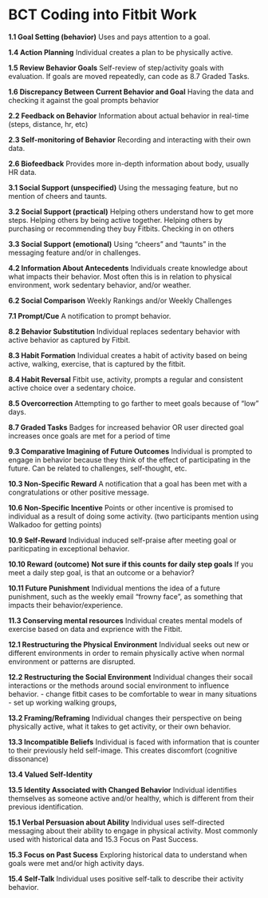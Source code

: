 # BCT Coding into Fitbit Work
**1.1 Goal Setting (behavior)**
    Uses and pays attention to a goal.

**1.4 Action Planning**
    Individual creates a plan to be physically active.

 **1.5 Review Behavior Goals**
    Self-review of step/activity goals with evaluation. If goals are moved repeatedly, can code as 8.7 Graded Tasks.

**1.6 Discrepancy Between Current Behavior and Goal**
    Having the data and checking it against the goal prompts behavior

**2.2 Feedback on Behavior**
    Information about actual behavior in real-time (steps, distance, hr, etc)

**2.3 Self-monitoring of Behavior**
    Recording and interacting with their own data.

**2.6 Biofeedback**
    Provides more in-depth information about body, usually HR data.

**3.1 Social Support (unspecified)**
    Using the messaging feature, but no mention of cheers and taunts.

**3.2 Social Support (practical)**
    Helping others understand how to get more steps.
    Helping others by being active together.
    Helping others by purchasing or recommending they buy Fitbits.
    Checking in on others

**3.3 Social Support (emotional)**
    Using "cheers" and "taunts" in the messaging feature and/or in challenges.

**4.2 Information About Antecedents**
    Individuals create knowledge about what impacts their behavior. Most often this is in relation to physical environment, work sedentary behavior, and/or weather.

**6.2 Social Comparison**
    Weekly Rankings and/or Weekly Challenges

**7.1 Prompt/Cue**
    A notification to prompt behavior.

**8.2 Behavior Substitution**
    Individual replaces sedentary behavior with active behavior as captured by Fitbit.

**8.3 Habit Formation**
    Individual creates a habit of activity based on being active, walking, exercise, that is captured by the fitbit.

**8.4 Habit Reversal**
    Fitbit use, activity, prompts a regular and consistent active choice over a sedentary choice.

**8.5 Overcorrection**
    Attempting to go farther to meet goals because of "low" days.

**8.7 Graded Tasks**
    Badges for increased behavior
    OR
    user directed goal increases once goals are met for a period of time

**9.3 Comparative Imagining of Future Outcomes**
    Individual is prompted to engage in behavior because they think of the effect of participating in the future.
    Can be related to challenges, self-thought, etc.

**10.3 Non-Specific Reward**
    A notification that a goal has been met with a congratulations or other positive message.

**10.6 Non-Specific Incentive**
    Points or other incentive is promised to individual as a result of doing some activity. (two participants mention using Walkadoo for getting points)

**10.9 Self-Reward**
    Individual induced self-praise after meeting goal or pariticpating in exceptional behavior.

**10.10 Reward (outcome)**
    **Not sure if this counts for daily step goals** If you meet a daily step goal, is that an outcome or a behavior?

**10.11 Future Punishment**
    Individual mentions the idea of a future punishment, such as the weekly email "frowny face", as something that impacts their behavior/experience.

**11.3 Conserving mental resources**
    Individual creates mental models of exercise based on data and exprience with the Fitbit.

**12.1 Restructuring the Physical Environment**
    Individual seeks out new or different environments in order to remain physically active when normal environment or patterns are disrupted.

**12.2 Restructuring the Social Environment**
    Individual changes their socail interactions or the methods around social environment to influence behavior.
        - change fitbit cases to be comfortable to wear in many situations
        - set up working walking groups,

**13.2 Framing/Reframing**
    Individual changes their perspective on being physically active, what it takes to get activity, or their own behavior.

**13.3 Incompatible Beliefs**
    Individual is faced with information that is counter to their previously held self-image. This creates discomfort (cognitive dissonance)

**13.4 Valued Self-Identity**


**13.5 Identity Associated with Changed Behavior**
    Individual identifies themselves as someone active and/or healthy, which is different from their previous identification.

**15.1 Verbal Persuasion about Ability**
    Individual uses self-directed messaging about their ability to engage in physical activity. Most commonly used with historical data and 15.3 Focus on Past Success.

**15.3 Focus on Past Sucess**
    Exploring historical data to understand when goals were met and/or high activity days.

**15.4 Self-Talk**
    Individual uses positive self-talk to describe their activity behavior.
